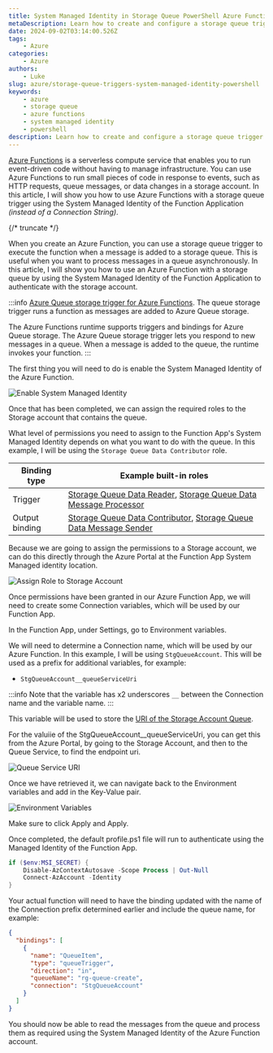 ```yaml
---
title: System Managed Identity in Storage Queue PowerShell Azure Functions
metaDescription: Learn how to create and configure a storage queue trigger using PowerShell in Azure Functions to automate your workflows.
date: 2024-09-02T03:14:00.526Z
tags:
    - Azure
categories:
    - Azure
authors:
    - Luke
slug: azure/storage-queue-triggers-system-managed-identity-powershell
keywords:
    - azure
    - storage queue
    - azure functions
    - system managed identity
    - powershell
description: Learn how to create and configure a storage queue trigger using PowerShell in Azure Functions to automate your workflows.
---
```


[Azure Functions](https://learn.microsoft.com/azure/azure-functions/functions-overview?pivots=programming-language-powershell&WT.mc_id=AZ-MVP-5004796) is a serverless compute service that enables you to run event-driven code without having to manage infrastructure. You can use Azure Functions to run small pieces of code in response to events, such as HTTP requests, queue messages, or data changes in a storage account. In this article, I will show you how to use Azure Functions with a storage queue trigger using the System Managed Identity of the Function Application *(instead of a Connection String)*.

{/* truncate */}

When you create an Azure Function, you can use a storage queue trigger to execute the function when a message is added to a storage queue. This is useful when you want to process messages in a queue asynchronously. In this article, I will show you how to use an Azure Function with a storage queue by using the System Managed Identity of the Function Application to authenticate with the storage account.

:::info
[Azure Queue storage trigger for Azure Functions](https://learn.microsoft.com/azure/azure-functions/functions-bindings-storage-queue-trigger?tabs=python-v2%2Cisolated-process%2Cnodejs-v4%2Cextensionv5&pivots=programming-language-powershell&WT.mc_id=AZ-MVP-5004796). The queue storage trigger runs a function as messages are added to Azure Queue storage.

The Azure Functions runtime supports triggers and bindings for Azure Queue storage. The Azure Queue storage trigger lets you respond to new messages in a queue. When a message is added to the queue, the runtime invokes your function.
:::


The first thing you will need to do is enable the System Managed Identity of the Azure Function.

![Enable System Managed Identity](images/AzurePortal_AzureFunction_SystemManagedIdentity.jpg)

Once that has been completed, we can assign the required roles to the Storage account that contains the queue.

What level of permissions you need to assign to the Function App's System Managed Identity depends on what you want to do with the queue. In this example, I will be using the `Storage Queue Data Contributor` role.

| Binding type   | Example built-in roles                                                |
|----------------|-----------------------------------------------------------------------|
| Trigger        | [Storage Queue Data Reader](https://learn.microsoft.com/azure/role-based-access-control/built-in-roles/storage?WT.mc_id=AZ-MVP-5004796#storage-queue-data-reader), [Storage Queue Data Message Processor](https://learn.microsoft.com/azure/role-based-access-control/built-in-roles/storage?WT.mc_id=AZ-MVP-5004796#storage-queue-data-message-processor)   |
| Output binding | [Storage Queue Data Contributor](https://learn.microsoft.com/azure/role-based-access-control/built-in-roles/storage?WT.mc_id=AZ-MVP-5004796#storage-queue-data-contributor), [Storage Queue Data Message Sender](https://learn.microsoft.com/azure/role-based-access-control/built-in-roles/storage?WT.mc_id=AZ-MVP-5004796#storage-queue-data-message-sender) |

Because we are going to assign the permissions to a Storage account, we can do this directly through the Azure Portal at the Function App System Managed identity location.

![Assign Role to Storage Account](images/AzurePortal_AzureFunction_SystemManagedIdentityAssignRole.gif)

Once permissions have been granted in our Azure Function App, we will need to create some Connection variables, which will be used by our Function App.

In the Function App, under Settings, go to Environment variables.

We will need to determine a Connection name, which will be used by our Azure Function. In this example, I will be using `StgQueueAccount`. This will be used as a prefix for additional variables, for example:

- `StgQueueAccount__queueServiceUri`

:::info
Note that the variable has x2 underscores `__` between the Connection name and the variable name.
:::

This variable will be used to store the [URI of the Storage Account Queue](https://learn.microsoft.com/azure/azure-functions/functions-bindings-storage-queue-trigger?tabs=python-v2%2Cin-process%2Cnodejs-v4%2Cextensionv5&pivots=programming-language-powershell&WT.mc_id=AZ-MVP-5004796#identity-based-connections).

For the valuiie of the StgQueueAccount__queueServiceUri, you can get this from the Azure Portal, by going to the Storage Account, and then to the Queue Service, to find the endpoint uri.

![Queue Service URI](images/AzurePortal_AzureFunction_StorageAccountQueueenebdpoint.jpg)

Once we have retrieved it, we can navigate back to the Environment variables and add in the Key-Value pair.

![Environment Variables](images/AzurePortal_AzureFunction_EnvironmentVariables_queueuri.jpg)

Make sure to click Apply and Apply.

Once completed, the default profile.ps1 file will run to authenticate using the Managed Identity of the Function App.

```powershell
if ($env:MSI_SECRET) {
    Disable-AzContextAutosave -Scope Process | Out-Null
    Connect-AzAccount -Identity
}
```

Your actual function will need to have the binding updated with the name of the Connection prefix determined earlier and include the queue name, for example:

```json
{
  "bindings": [
    {
      "name": "QueueItem",
      "type": "queueTrigger",
      "direction": "in",
      "queueName": "rg-queue-create",
      "connection": "StgQueueAccount"
    }
  ]
}
```

You should now be able to read the messages from the queue and process them as required using the System Managed Identity of the Azure Function account.
